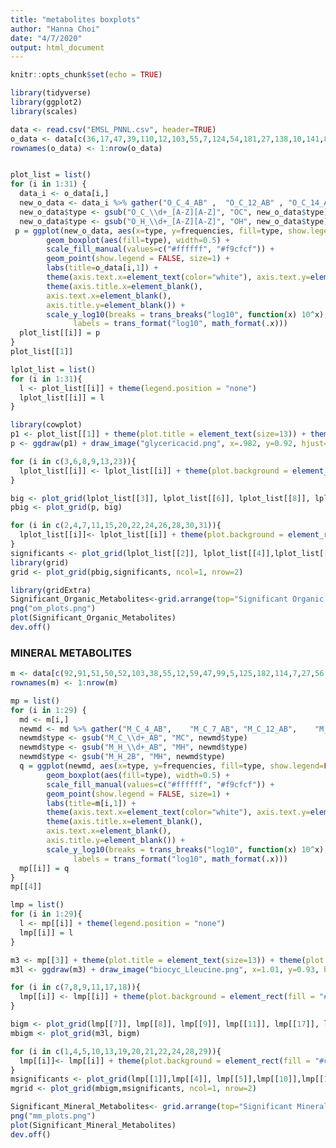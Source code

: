 ```yaml
---
title: "metabolites boxplots"
author: "Hanna Choi"
date: "4/7/2020"
output: html_document
---
```


```r
knitr::opts_chunk$set(echo = TRUE)
```
```r
library(tidyverse)
library(ggplot2)
library(scales)
```

```r
data <- read.csv("EMSL_PNNL.csv", header=TRUE)
o_data <- data[c(36,17,47,39,110,12,103,55,7,124,54,181,27,138,10,141,87,118,209,26,132,1,38,48,125,23,123,35,90,6,63),c(1,18:28)]
rownames(o_data) <- 1:nrow(o_data)
```
```r

```

```r
plot_list = list()
for (i in 1:31) {
  data_i <- o_data[i,]
  new_o_data <- data_i %>% gather("O_C_4_AB" ,  "O_C_12_AB" , "O_C_14_AB",  "O_C_19_AB"  ,"O_C_27_AB" , "O_C_34_AB" , "O_H_2_AB",   "O_H_4_AB" ,  "O_H_11_AB",  "O_H_17_AB",  "O_H_32_AB" , key="type", value="frequencies")
  new_o_data$type <- gsub("O_C_\\d+_[A-Z][A-Z]", "OC", new_o_data$type)
  new_o_data$type <- gsub("O_H_\\d+_[A-Z][A-Z]", "OH", new_o_data$type)
 p = ggplot(new_o_data, aes(x=type, y=frequencies, fill=type, show.legend=FALSE)) +
        geom_boxplot(aes(fill=type), width=0.5) +
        scale_fill_manual(values=c("#ffffff", "#f9cfcf")) +
        geom_point(show.legend = FALSE, size=1) +
        labs(title=o_data[i,1]) +
        theme(axis.text.x=element_text(color="white"), axis.text.y=element_text(color="white"), plot.title = element_text(size=7, color="white")) +        
        theme(axis.title.x=element_blank(),
        axis.text.x=element_blank(), 
        axis.title.y=element_blank()) +
        scale_y_log10(breaks = trans_breaks("log10", function(x) 10^x),
              labels = trans_format("log10", math_format(.x)))
  plot_list[[i]] = p
}
plot_list[[1]]
```
```r
lplot_list = list()
for (i in 1:31){
  l <- plot_list[[i]] + theme(legend.position = "none")
  lplot_list[[i]] = l
}
```
```r
library(cowplot)
p1 <- plot_list[[1]] + theme(plot.title = element_text(size=13)) + theme(plot.background = element_rect(fill = "#91002d"))
p <- ggdraw(p1) + draw_image("glycericacid.png", x=.982, y=0.92, hjust=1, vjust=1, width=.2, height=0.2)

```
```r
for (i in c(3,6,8,9,13,23)){
  lplot_list[[i]] <- lplot_list[[i]] + theme(plot.background = element_rect(fill = "#af4551"))
}
```
```r
big <- plot_grid(lplot_list[[3]], lplot_list[[6]], lplot_list[[8]], lplot_list[[9]], lplot_list[[13]], lplot_list[[23]])
pbig <- plot_grid(p, big)

for (i in c(2,4,7,11,15,20,22,24,26,28,30,31)){
  lplot_list[[i]]<- lplot_list[[i]] + theme(plot.background = element_rect(fill = "#ca7479"))
}
significants <- plot_grid(lplot_list[[2]], lplot_list[[4]],lplot_list[[7]],lplot_list[[11]],lplot_list[[15]],lplot_list[[20]],lplot_list[[22]],lplot_list[[24]],lplot_list[[26]],lplot_list[[28]],lplot_list[[30]],lplot_list[[31]])
library(grid)
grid <- plot_grid(pbig,significants, ncol=1, nrow=2)
```
```r
library(gridExtra)
Significant_Organic_Metabolites<-grid.arrange(top="Significant Organic Metabolites", grid)
png("om_plots.png")
plot(Significant_Organic_Metabolites)
dev.off()
```
### MINERAL METABOLITES ###
```r
m <- data[c(92,91,51,50,52,103,38,55,12,59,47,99,5,125,182,114,7,27,56,57,76,62,132,111,106,173,201,121,81),c(1:17)]
rownames(m) <- 1:nrow(m)

```
```r
mp = list()
for (i in 1:29) {
  md <- m[i,]
  newmd <- md %>% gather("M_C_4_AB",	"M_C_7_AB",	"M_C_12_AB",	"M_C_14_AB",	"M_C_19_AB",	"M_C_30_AB",	"M_H_2_AB",	"M_H_2B",	"M_H_4_AB",	"M_H_11_AB",	"M_H_17_AB",	"M_H_26_AB",	"M_H_28_AB",	"M_H_30_AB",	"M_H_32_AB",	"M_H_34_AB", key="type", value="frequencies")
  newmd$type <- gsub("M_C_\\d+_AB", "MC", newmd$type)
  newmd$type <- gsub("M_H_\\d+_AB", "MH", newmd$type)
  newmd$type <- gsub("M_H_2B", "MH", newmd$type)
  q = ggplot(newmd, aes(x=type, y=frequencies, fill=type, show.legend=FALSE)) +
        geom_boxplot(aes(fill=type), width=0.5) +
        scale_fill_manual(values=c("#ffffff", "#f9cfcf")) +
        geom_point(show.legend = FALSE, size=1) +
        labs(title=m[i,1]) +
        theme(axis.text.x=element_text(color="white"), axis.text.y=element_text(color="white"), plot.title = element_text(size=7, color="white")) +
        theme(axis.title.x=element_blank(),
        axis.text.x=element_blank(), 
        axis.title.y=element_blank()) +
        scale_y_log10(breaks = trans_breaks("log10", function(x) 10^x),
              labels = trans_format("log10", math_format(.x)))
  mp[[i]] = q
}
mp[[4]]
```
```r
lmp = list()
for (i in 1:29){
  l <- mp[[i]] + theme(legend.position = "none")
  lmp[[i]] = l
}
```
```r
m3 <- mp[[3]] + theme(plot.title = element_text(size=13)) + theme(plot.background = element_rect(fill = "#91002d"))
m3l <- ggdraw(m3) + draw_image("biocyc_Lleucine.png", x=1.01, y=0.93, hjust=1, vjust=1, width=.25, height=0.25)
```
```r
for (i in c(7,8,9,11,17,18)){
  lmp[[i]] <- lmp[[i]] + theme(plot.background = element_rect(fill = "#af4551"))
}
```
```r
bigm <- plot_grid(lmp[[7]], lmp[[8]], lmp[[9]], lmp[[11]], lmp[[17]], lmp[[18]])
mbigm <- plot_grid(m3l, bigm)

for (i in c(1,4,5,10,13,19,20,21,22,24,28,29)){
  lmp[[i]]<- lmp[[i]] + theme(plot.background = element_rect(fill = "#ca7479"))
}
msignificants <- plot_grid(lmp[[1]],lmp[[4]], lmp[[5]],lmp[[10]],lmp[[13]],lmp[[19]],lmp[[20]],lmp[[21]],lmp[[22]],lmp[[24]],lmp[[28]],lmp[[29]])
mgrid <- plot_grid(mbigm,msignificants, ncol=1, nrow=2)
```
```r
Significant_Mineral_Metabolites<- grid.arrange(top="Significant Mineral Metabolites", mgrid)
png("mm_plots.png")
plot(Significant_Mineral_Metabolites)
dev.off()
```



